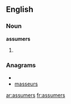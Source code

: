 ==English==

===Noun===
'''assumers'''

# {{plural of|[[assumer]]}}

===Anagrams===
* {{alphagram|aemrsssu}}
* [[masseurs#English|masseurs]]

[[ar:assumers]]
[[fr:assumers]]